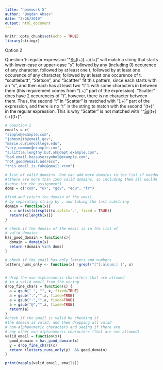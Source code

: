 ```yaml
---
title: "homework 5"
author: "Bogdan Abaev"
date: "2/26/2019"
output: html_document
---
```


```r
knitr::opts_chunk$set(echo = TRUE)
library(stringr)
```
Option 2

Question 1:
regular expression "\^[Ss](.*)(t+)(.+)(t+)" will match a string that starts with lower-case or upper-case "s", followed by any (including 0) occurence of any character, followed by at least one t, followed by at least one occurence of any character, followed by at least one occurence of t. “scuttlebutt”, “Stetson”, and “Scattter” fit this pattern, since each starts with an "s", and then each has at least two "t"'s with some characters in between them (this requirement comes from "(.+)" part of the expression). “Scatter" does have 2 occurences of "t", however, there is no character between them. Thus, the second "t" in "Scatter" is matched with "(.+)" part of the expression, and there is no "t" in the string to match with the second "(t+)" in the regular expression. This is why "Scatter" is not matched with "\^[Ss](.*)(t+)(.+)(t+)".
```r
# question 2
emails = c(
"simple@example.com",
"johnsmith@email.gov",
"marie.curie@college.edu",
"very_common@example.com",
"a.little.lengthy.but.ok@dept.example.com",
"bad.email.because+symbol@example.com",
"not_good@email.address",
"this.email.is.fake@gmail.xcom")

# list of valid domains. One can add more domains to the list if needed
#(there are more than 1500 valid domains, so including them all wouldn't make
#sense for the assignment)
doms = c("com", "uk", "gov", "edu", "fr")

#find and return the domain of the email
# by separating string by . and taking the last substring
domain = function(x){
  x = unlist(strsplit(x,split='.', fixed = TRUE))
  return(x[length(x)])
}

# check if the domain of the email is in the list of
# valid domains
has_good_domain = function(x){
  domain = domain(x)
  return (domain %in% doms) 
}

# check if the email has only letters and numbers
letters_nums_only <- function(x) !grepl("[^[:alnum:] ]", x)


# drop the non-alphanumeric characters that are allowed
# in a valid email from the string
drop_fine_chars = function(x) {
  a = gsub("_", "", x, fixed=TRUE)
  a = gsub(".","",a, fixed=TRUE)
  a = gsub("-","",a, fixed=TRUE)
  a = gsub("@","",a, fixed=TRUE)
  return(a)
}
#check if the email is valid by checking if
#the domain is valid, and then dropping all valid
# non-alphanumeric characters and seeing if there are
# any other non-alphanumeric characters (that are not allowed)
valid_email = function(x){
  good_domain = has_good_domain(x)
  y = drop_fine_chars(x)
  return (letters_nums_only(y)  && good_domain)
}

print(mapply(valid_email, emails))
```


